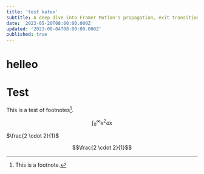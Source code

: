 ```yaml
---
title: 'test katex'
subtitle: A deep dive into Framer Motion's propagation, exit transitions and layout animation patterns through curated examples and interactive playgrounds.
date: '2023-05-20T08:00:00.000Z'
updated: '2023-08-04T08:00:00.000Z'
published: true
---
```


<h1> helleo </h1>

# Test

This is a test of footnotes[^1].


$$\int_0^\infty x^2 dx$$


$\frac{2 \cdot 2}{1}$


$$\frac{2 \cdot 2}{1}$$


[^1]: This is a footnote.